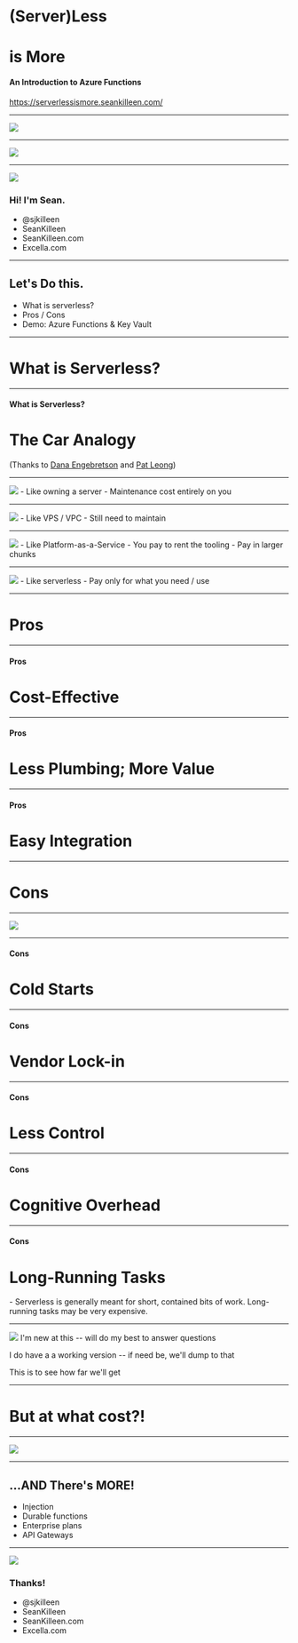 

<Head>
  <title>(Server)Less is More</title>
  <meta name="twitter:card" content="summary_large_image" />
  <meta name="twitter:site" content="@sjkilleen" />
  <meta name="twitter:title" content="(Server)Less is More" />
  <meta name="twitter:description" content="An introduction to Azure Functions and Key Vault, by Sean Killeen" />
  <meta name="twitter:image" content="https://example.com/card.png" />
</Head>

# (Server)Less
# is More

#### An Introduction to Azure Functions

<https://serverlessismore.seankilleen.com/>

---

<Image src='images/excella2.jpg' size='contain' />

---

<Image src='images/dotNetFoundation.png' size='contain' />

---

<Split>

![](images/me.png)

<h3 class="less-bottom-margin"> Hi! I'm Sean.</h3>
<ul class="fa-ul">
    <li class="fa-li"><FontAwesomeIcon size="xs" icon ={faTwitter} listItem /> @sjkilleen</li>
    <li class="fa-li"><FontAwesomeIcon size="xs" icon ={faGithub} listItem />SeanKilleen</li>
    <li class="fa-li"><FontAwesomeIcon size="xs" icon ={faGlobe} listItem />SeanKilleen.com</li>
    <li class="fa-li"><FontAwesomeIcon size="xs" icon ={faBriefcase} listItem />Excella.com</li>
</ul>

</Split>

---

## Let's Do this.

* What is serverless?
* Pros / Cons 
* Demo: Azure Functions &amp; Key Vault

---

# What is Serverless?

---

#### What is Serverless?

# The Car Analogy

(Thanks to [Dana Engebretson](https://twitter.com/bigdana) and [Pat Leong](https://www.excella.com/insights/in-the-drivers-seat-with-serverless-functions))

---

<Image src='images/ownership-good.jpg' size='contain' />

<Notes>
 - Like owning a server
 - Maintenance cost entirely on you
</Notes>

---

<Image src='images/leasing-good.jpg' size='contain' />

<Notes>
 - Like VPS / VPC
 - Still need to maintain
</Notes>

---

<Image src='images/rental.jpg' size='contain' />

<Notes>
 - Like Platform-as-a-Service
 - You pay to rent the tooling
 - Pay in larger chunks
</Notes>

---

<Image src='images/car-sharing.jpg' size='contain' />

<Notes>
 - Like serverless
 - Pay only for what you need / use
</Notes>

---

# Pros

---

#### Pros

# Cost-Effective

---

#### Pros

# Less Plumbing; More Value

---

#### Pros

# Easy Integration

---

# Cons

---

<Image src='images/there-is-no-cloud.jpg' size='contain' />

---

#### Cons

# Cold Starts

---

#### Cons

# Vendor Lock-in

---

#### Cons

# Less Control

---

#### Cons

# Cognitive Overhead

---

#### Cons

# Long-Running Tasks

<Notes>
- Serverless is generally meant for short, contained bits of work. Long-running tasks may be very expensive.
</Notes>

---

<Image src='images/ship-launch-fail.gif'/>

<Notes>
I'm new at this -- will do my best to answer questions

I do have a a working version -- if need be, we'll dump to that

This is to see how far we'll get
</Notes>

--- 

# But at what cost?!

---

<Image src="images/cost-summary.png" size="contain" />

---

## ...AND There's MORE! 

* Injection
* Durable functions
* Enterprise plans
* API Gateways

---

<Split>

![](images/me.png)

<h3 class="less-bottom-margin">Thanks!</h3>
<ul class="fa-ul">
    <li class="fa-li"><FontAwesomeIcon size="xs" icon ={faTwitter} listItem /> @sjkilleen</li>
    <li class="fa-li"><FontAwesomeIcon size="xs" icon ={faGithub} listItem />SeanKilleen</li>
    <li class="fa-li"><FontAwesomeIcon size="xs" icon ={faGlobe} listItem />SeanKilleen.com</li>
    <li class="fa-li"><FontAwesomeIcon size="xs" icon ={faBriefcase} listItem />Excella.com</li>
</ul>

</Split>